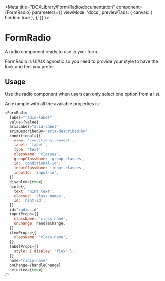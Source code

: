 
<Meta
  title="DCXLibrary/Form/Radio/documentation"
  component={FormRadio}
  parameters={{
    viewMode: 'docs',
    previewTabs: {
      canvas: { hidden: true },
    },
  }}
/>

# FormRadio

A radio component ready to use in your form.

FormRadio is UI/UX agnostic so you need to provide your style to have the look and feel you prefer.

## Usage

Use the radio component when users can only select one option from a list.

An example with all the available properties is:

```js
<FormRadio
  label="radio-label"
  value={value}
  ariaLabel="aria-label"
  ariaDescribedBy="aria-described-by"
  conditional={{
    name: 'conditional-reveal',
    label: 'label',
    type: 'text',
    className: 'classes',
    groupClassName: 'group-classes',
    id: 'conditional-id',
    inputClassName: 'input-classes',
    inputId: 'input-id',
  }}
  disabled={true}
  hint={{
    text: 'hint text',
    classes: 'class names',
    id: 'hint-id',
  }}
  id="radio-id"
  inputProps={{
    className: 'class-name',
    onChange: handleChange,
  }}
  itemProps={{
    className: 'class-name',
  }}
  labelProps={{
    style: { display: 'flex' },
  }}
  name="radio-name"
  onChange={handleChange}
  selected={true}
/>
```

<Props of={FormRadio} />
